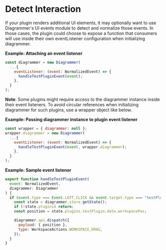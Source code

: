 
<Meta title="Docs/Plugins/Detect Interaction" />

# Detect Interaction

If your plugin renders additional UI elements, it may optionally want to use Diagrammer's UI events module to detect and normalize those events. In those cases, the plugin could choose to expose a function that consumers will use inside their own eventListener configuration when initializing diagrammer.

**Example: Attaching an event listener**

```javascript
const diagrammer = new Diagrammer(
  ...{
    eventListener: (event: NormalizedEvent) => {
      handleTestPluginEvent(event);
    },
  }
);
```

**Note**: Some plugins might require access to the diagrammer instance inside their event listeners. To avoid circular references when initializing diagrammer for such plugins, use a wrapper object like below.

**Example: Passing diagrammer instance to plugin event listener**

```javascript
const wrapper = { diagrammer: null };
wrapper.diagrammer = new Diagrammer(
  ...{
    eventListener: (event: NormalizedEvent) => {
      handleTestPluginEvent(event, wrapper.diagrammer);
    },
  }
);
```

**Example: Sample event listener**

```javascript
export function handleTestPluginEvent(
  event: NormalizedEvent,
  diagrammer: Diagrammer
) {
  if (event.type === Event.LEFT_CLICK && event.target.type === "testPlugin") {
    const state = diagrammer.store.getState();
    if (!state.plugins) return;
    const position = state.plugins.testPlugin.data.workspacePos;

    diagrammer.api.dispatch({
      payload: { position },
      type: WorkspaceActions.WORKSPACE_DRAG,
    });
  }
}
```
